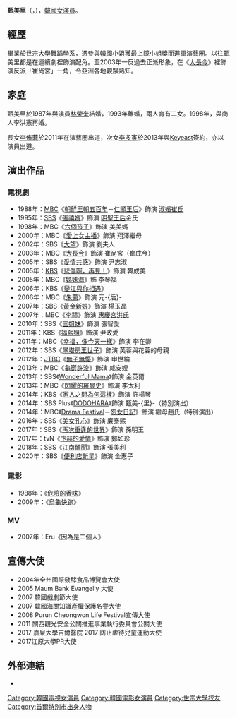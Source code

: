 {{藝人
| 姓名 = 甄美里
| 類型 = 女演員
| 圖片 = Kyeon Mi-Ri.jpg
| 外文名 = 견미리
| 外文 = ko
| 國籍 = {{KOR}} 
| 出生日期 = {{birth_date_and_age|1965|1|27}}
| 出生地 = {{KOR}}[[首爾特別市|首爾特別市]]
| 語言 = [[韓語|韓語]]
| 教育程度 = [[世宗大學|世宗大學]]舞蹈學[[學士|學士]]
| 配偶 = {{marriage|[[林榮奎|林榮奎]]|1987|1993|reason=divorced}}
<br/>{{marriage|李洪憲|1998}}
| 兒女 = 長女：[[李侑菲|李侑菲]]<br/>次女：[[李多仁_(演員)|李多寅]]<br/>長子：이기백
| 代表作 = 《[[大長今_(電視劇)|大長今]]》
| 出道日期 = 1984年
}}
{{Koreanname
| hangul     = 견미리
| hanja      = {{linktext|甄|美|里}}
| rr         = Gyeon Mi-Ri
| mr         = Kyŏn Miri
}}
'''甄美里'''（{{lang-ko|견미리}}，{{bd|1965年|1月27日|catIdx=K甄}}），[[韓國|韓國]][[女演員|女演員]]。

== 經歷 ==
畢業於[[世宗大學|世宗大學]]舞蹈學系，憑參與[[韓國小姐|韓國小姐]]獲最上鏡小姐獎而進軍演藝圈。以往甄美里都是在連續劇裡飾演配角。至2003年一反過去正派形象，在《[[大長今_(電視劇)|大長今]]》裡飾演反派「崔尚宮」一角，令亞洲各地觀眾熟知。

== 家庭 ==
甄美里於1987年與演員[[林榮奎|林榮奎]]結婚，1993年離婚，兩人育有二女。1998年，與商人李洪憲再婚。

長女[[李侑菲|李侑菲]]於2011年在演藝圈出道，次女[[李多仁_(演員)|李多寅]]於2013年與[[Keyeast|Keyeast]]簽約，亦以演員出道。

== 演出作品 ==
=== 電視劇 ===
* 1988年：[[文化廣播_(韓國)|MBC]]《[[朝鮮王朝五百年|朝鮮王朝五百年]]－[[仁顯王后_(電視劇)|仁顯王后]]》飾演 [[淑嬪崔氏|淑嬪崔氏]]
* 1995年：[[SBS_(韓國)|SBS]]《[[張禧嬪_(1995年電視劇)|張禧嬪]]》飾演 [[明聖王后|明聖王后]]金氏
* 1998年：MBC《[[總有艷陽天|六個孩子]]》飾演 美美媽
* 2000年：MBC《[[愛上女主播_(韓國電視劇)|愛上女主播]]》飾演 翔澤繼母
* 2002年：SBS《[[大望|大望]]》飾演 劉夫人
* 2003年：MBC《[[大長今_(電視劇)|大長今]]》飾演 崔尚宮（崔成今）
* 2005年：SBS《[[愛情共感|愛情共感]]》飾演 尹志淑
* 2005年：[[韓國廣播公司|KBS]]《[[悲傷啊，再見！|悲傷啊，再見！]]》飾演 韓成美
* 2005年：MBC《[[姊妹海|姊妹海]]》飾 李琴福
* 2006年：KBS《[[變江與你相遇|變江與你相遇]]》
* 2006年：MBC《[[朱蒙_(電視劇)|朱蒙]]》飾演 元-{后}-
* 2007年：SBS《[[黃金新娘|黃金新娘]]》飾演 楊玉晶
* 2007年：MBC《[[李祘_(電視劇)|李祘]]》飾演 [[獻敬王后|惠慶宮洪氏]]
* 2010年：SBS《[[三姊妹_(韓國電視劇)|三姐妹]]》飾演 張智愛
* 2011年：KBS《[[福熙姐|福熙姐]]》飾演 尹政愛
* 2011年：MBC《[[就像今天一樣|幸福，像今天一樣]]》飾演 李在卿
* 2012年：SBS《[[屋塔房王世子|屋塔房王世子]]》飾演 芙蓉與花蓉的母親
* 2012年：[[JTBC|JTBC]]《[[無子無懮|無子無懮]]》飾演 申世綸
* 2013年：MBC《[[龜巖許浚|龜巖許浚]]》飾演 咸安嫂
* 2013年：SBS《[[Wonderful_Mama|Wonderful Mama]]》飾演 金英爾
* 2013年：MBC《[[閃耀的羅曼史|閃耀的羅曼史]]》飾演 李太利
* 2014年：KBS《[[家人之間為何這樣|家人之間為何這樣]]》飾演 許楊琴
* 2014年：SBS Plus《[[DODOHARA|DODOHARA]]》飾演 甄美-{里}-（特別演出）
* 2014年：MBC《[[Drama_Festival|Drama Festival]]－[[Drama_Festival#第二季|怨女日記]]》飾演 繼母趙氏（特別演出）
* 2016年：SBS《[[美女孔心|美女孔心]]》飾演 廉泰熙
* 2017年：SBS《[[再次重逢的世界_(電視劇)|再次重逢的世界]]》飾演 孫明玉
* 2017年：tvN《[[卞赫的愛情|卞赫的愛情]]》飾演 鄭如珍
* 2018年：SBS《[[江南醜聞|江南醜聞]]》飾演 張美利
* 2020年：SBS《[[便利店新星|便利店新星]]》飾演 金惠子

=== 電影 ===
* 1988年：《[[危險的香味|危險的香味]]》
* 2009年：《[[烏龜快跑|烏龜快跑]]》
=== MV ===
*2007年：Eru《因為是二個人》
== 宣傳大使 ==
*2004年全州國際發酵食品博覽會大使
*2005 Maum Bank Evangelly 大使
*2007 韓國戲劇節大使
*2007 韓國海關知識產權保護名譽大使
*2008 Purun Cheongwon Life Festival宣傳大使
*2011 關西觀光安全公關推進事業執行委員會公關大使
*2017 嘉泉大學吉爾醫院 2017 防止虐待兒童運動大使
*2017江原大學PR大使

== 外部連結 ==
* {{instagram|swag_miri}}

{{DEFAULTSORT: Kyeon Mi Ro}}
[[Category:韓國電視女演員|Category:韓國電視女演員]]
[[Category:韓國電影女演員|Category:韓國電影女演員]]
[[Category:世宗大學校友|Category:世宗大學校友]]
[[Category:首爾特別市出身人物|Category:首爾特別市出身人物]]